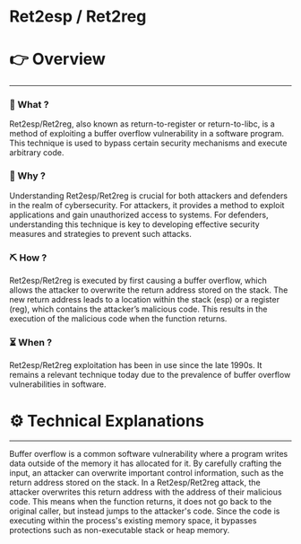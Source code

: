 # Ret2esp / Ret2reg


# 👉 Overview

---

### 👀 What ?

Ret2esp/Ret2reg, also known as return-to-register or return-to-libc, is a method of exploiting a buffer overflow vulnerability in a software program. This technique is used to bypass certain security mechanisms and execute arbitrary code.


### 🧐 Why ?

Understanding Ret2esp/Ret2reg is crucial for both attackers and defenders in the realm of cybersecurity. For attackers, it provides a method to exploit applications and gain unauthorized access to systems. For defenders, understanding this technique is key to developing effective security measures and strategies to prevent such attacks.


### ⛏️ How ?

Ret2esp/Ret2reg is executed by first causing a buffer overflow, which allows the attacker to overwrite the return address stored on the stack. The new return address leads to a location within the stack (esp) or a register (reg), which contains the attacker’s malicious code. This results in the execution of the malicious code when the function returns.


### ⏳ When ?

Ret2esp/Ret2reg exploitation has been in use since the late 1990s. It remains a relevant technique today due to the prevalence of buffer overflow vulnerabilities in software.


# ⚙️ Technical Explanations

---

Buffer overflow is a common software vulnerability where a program writes data outside of the memory it has allocated for it. By carefully crafting the input, an attacker can overwrite important control information, such as the return address stored on the stack. In a Ret2esp/Ret2reg attack, the attacker overwrites this return address with the address of their malicious code. This means when the function returns, it does not go back to the original caller, but instead jumps to the attacker's code. Since the code is executing within the process's existing memory space, it bypasses protections such as non-executable stack or heap memory.
